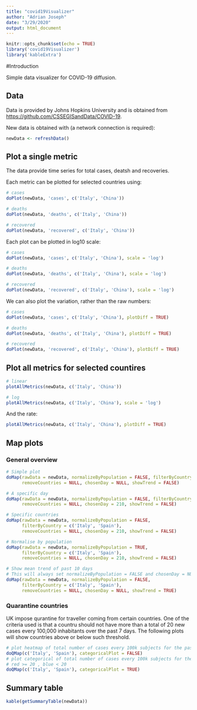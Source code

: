 ```yaml
---
title: "covid19Visualizer"
author: "Adrian Joseph"
date: "3/29/2020"
output: html_document
---
```


```r
knitr::opts_chunk$set(echo = TRUE)
library('covid19Visualizer')
library('kableExtra')
```

#Introduction

Simple data visualizer for COVID-19 diffusion.

## Data

Data is provided by Johns Hopkins University and is obtained from <https://github.com/CSSEGISandData/COVID-19>.

New data is obtained with (a network connection is required):

```r
newData <- refreshData()
```

## Plot a single metric

The data provide time series for total cases, deatsh and recoveries.

Each metric can be plotted for selected countries using:

```r
# cases
doPlot(newData, 'cases', c('Italy', 'China'))

# deaths
doPlot(newData, 'deaths', c('Italy', 'China'))

# recovered
doPlot(newData, 'recovered', c('Italy', 'China'))
```

Each plot can be plotted in log10 scale:
```r
# cases
doPlot(newData, 'cases', c('Italy', 'China'), scale = 'log')

# deaths
doPlot(newData, 'deaths', c('Italy', 'China'), scale = 'log')

# recovered
doPlot(newData, 'recovered', c('Italy', 'China'), scale = 'log')
```

We can also plot the variation, rather than the raw numbers:
```r
# cases
doPlot(newData, 'cases', c('Italy', 'China'), plotDiff = TRUE)

# deaths
doPlot(newData, 'deaths', c('Italy', 'China'), plotDiff = TRUE)

# recovered
doPlot(newData, 'recovered', c('Italy', 'China'), plotDiff = TRUE)
```

## Plot all metrics for selected countires

```r
# linear
plotAllMetrics(newData, c('Italy', 'China'))

# log
plotAllMetrics(newData, c('Italy', 'China'), scale = 'log')
```

And the rate:

```r
plotAllMetrics(newData, c('Italy', 'China'), plotDiff = TRUE)
```

## Map plots

### General overview
```r
# Simple plot
doMap(rawData = newData, normalizeByPopulation = FALSE, filterByCountry = NULL,
      removeCountries = NULL, chosenDay = NULL, showTrend = FALSE)

# A specific day
doMap(rawData = newData, normalizeByPopulation = FALSE, filterByCountry = NULL,
      removeCountries = NULL, chosenDay = 210, showTrend = FALSE)

# Specific countries
doMap(rawData = newData, normalizeByPopulation = FALSE,
      filterByCountry = c('Italy', 'Spain'),
      removeCountries = NULL, chosenDay = 210, showTrend = FALSE)

# Normalise by population
doMap(rawData = newData, normalizeByPopulation = TRUE,
      filterByCountry = c('Italy', 'Spain'),
      removeCountries = NULL, chosenDay = 210, showTrend = FALSE)

# Show mean trend of past 10 days
# This will always set normalizeByPopulation = FALSE and chosenDay = NULL
doMap(rawData = newData, normalizeByPopulation = FALSE,
      filterByCountry = c('Italy', 'Spain'),
      removeCountries = NULL, chosenDay = NULL, showTrend = TRUE)
```

### Quarantine countries

UK impose qurantine for traveller coming from certain countries. One of the criteria used is that a countru should not have more than a total of 20 new cases every 100,000 inhabitants over the past 7 days. The following plots will show countries above or below such threshold.

```r
# plot heatmap of total number of cases every 100k subjects for the past 7 days
doQMap(c('Italy', 'Spain'), categoricalPlot = FALSE)
# plot categorical of total number of cases every 100k subjects for the past 7
# red >= 20 , blue < 20
doQMap(c('Italy', 'Spain'), categoricalPlot = TRUE)
```

## Summary table

```r
kable(getSummaryTable(newData))
```

